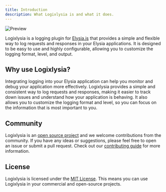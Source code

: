 ```yaml
---
title: Introduction
description: What Logixlysia is and what it does.
---
```


![Preview](./screenshot.png)

Logixlysia is a logging plugin for [Elysia.js](https://elysiajs.com/) that provides a simple and flexible way to log requests and responses in your Elysia applications. It is designed to be easy to use and highly configurable, allowing you to customize the logging format, level, and output.

## Why use Logixlysia?

Integrating logging into your Elysia application can help you monitor and debug your application more effectively. Logixlysia provides a simple and consistent way to log requests and responses, making it easier to track down issues and understand how your application is behaving.
It also allows you to customize the logging format and level, so you can focus on the information that is most important to you.

## Community

Logixlysia is an [open source project](https://github.com/PunGrumpy/logixlysia) and we welcome contributions from the community. If you have any ideas or suggestions, please feel free to open an issue or submit a pull request. Check out our [contributing guide](/docs/contributing) for more information.

## License

Logixlysia is licensed under the [MIT License](https://github.com/PunGrumpy/logixlysia/blob/main/LICENSE). This means you can use Logixlysia in your commercial and open-source projects.